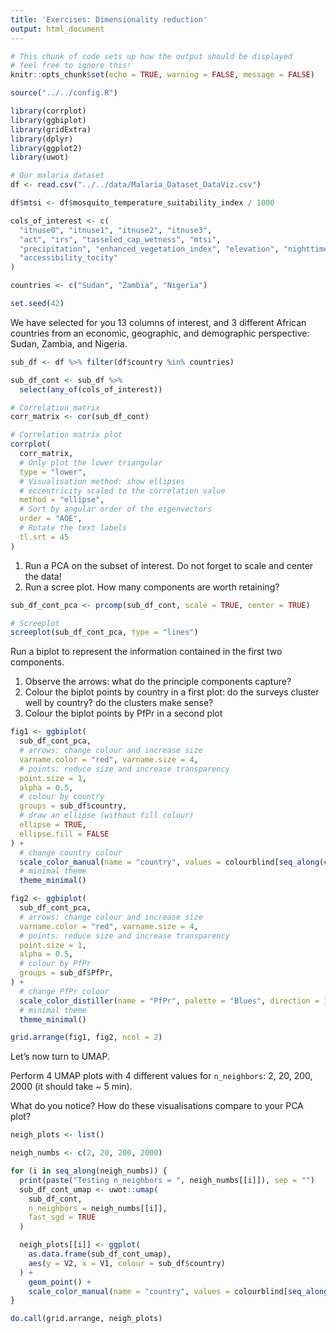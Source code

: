 ```yaml
---
title: 'Exercises: Dimensionality reduction'
output: html_document
---
```


```r
# This chunk of code sets up how the output should be displayed
# feel free to ignore this!
knitr::opts_chunk$set(echo = TRUE, warning = FALSE, message = FALSE)

source("../../config.R")
```

```r
library(corrplot)
library(ggbiplot)
library(gridExtra)
library(dplyr)
library(ggplot2)
library(uwot)

# Our malaria dataset
df <- read.csv("../../data/Malaria_Dataset_DataViz.csv")

df$mtsi <- df$mosquito_temperature_suitability_index / 1000

cols_of_interest <- c(
  "itnuse0", "itnuse1", "itnuse2", "itnuse3",
  "act", "irs", "tasseled_cap_wetness", "mtsi",
  "precipitation", "enhanced_vegetation_index", "elevation", "nighttime_lights",
  "accessibility_tocity"
)

countries <- c("Sudan", "Zambia", "Nigeria")

set.seed(42)
```

We have selected for you 13 columns of interest, and 3 different African countries from an economic, geographic, and demographic perspective: Sudan, Zambia, and Nigeria.

```r
sub_df <- df %>% filter(df$country %in% countries)

sub_df_cont <- sub_df %>%
  select(any_of(cols_of_interest))

# Correlation matrix
corr_matrix <- cor(sub_df_cont)

# Correlation matrix plot
corrplot(
  corr_matrix,
  # Only plot the lower triangular
  type = "lower",
  # Visualisation method: show ellipses
  # eccentricity scaled to the correlation value
  method = "ellipse",
  # Sort by angular order of the eigenvectors
  order = "AOE",
  # Rotate the text labels
  tl.srt = 45
)
```

1. Run a PCA on the subset of interest. Do not forget to scale and center the data!
2. Run a scree plot. How many components are worth retaining?

```r
sub_df_cont_pca <- prcomp(sub_df_cont, scale = TRUE, center = TRUE)

# Screeplot
screeplot(sub_df_cont_pca, type = "lines")
```

Run a biplot to represent the information contained in the first two components.

1. Observe the arrows: what do the principle components capture?
2. Colour the biplot points by country in a first plot: do the surveys cluster well by country? do the clusters make sense?
3. Colour the biplot points by PfPr in a second plot

```r
fig1 <- ggbiplot(
  sub_df_cont_pca,
  # arrows: change colour and increase size
  varname.color = "red", varname.size = 4,
  # points: reduce size and increase transparency
  point.size = 1,
  alpha = 0.5,
  # colour by country
  groups = sub_df$country,
  # draw an ellipse (without fill colour)
  ellipse = TRUE,
  ellipse.fill = FALSE
) +
  # change country colour
  scale_color_manual(name = "country", values = colourblind[seq_along(countries)]) +
  # minimal theme
  theme_minimal()

fig2 <- ggbiplot(
  sub_df_cont_pca,
  # arrows: change colour and increase size
  varname.color = "red", varname.size = 4,
  # points: reduce size and increase transparency
  point.size = 1,
  alpha = 0.5,
  # colour by PfPr
  groups = sub_df$PfPr,
) +
  # change PfPr colour
  scale_color_distiller(name = "PfPr", palette = "Blues", direction = 1) +
  # minimal theme
  theme_minimal()

grid.arrange(fig1, fig2, ncol = 2)
```

Let's now turn to UMAP.

Perform 4 UMAP plots with 4 different values for ```n_neighbors```: 2, 20, 200, 2000 (it should take ~ 5 min).

What do you notice? How do these visualisations compare to your PCA plot?

```r
neigh_plots <- list()

neigh_numbs <- c(2, 20, 200, 2000)

for (i in seq_along(neigh_numbs)) {
  print(paste("Testing n_neighbors = ", neigh_numbs[[i]]), sep = "")
  sub_df_cont_umap <- uwot::umap(
    sub_df_cont,
    n_neighbors = neigh_numbs[[i]],
    fast_sgd = TRUE
  )

  neigh_plots[[i]] <- ggplot(
    as.data.frame(sub_df_cont_umap),
    aes(y = V2, x = V1, colour = sub_df$country)
  ) +
    geom_point() +
    scale_color_manual(name = "country", values = colourblind[seq_along(countries)])
}

do.call(grid.arrange, neigh_plots)
```
